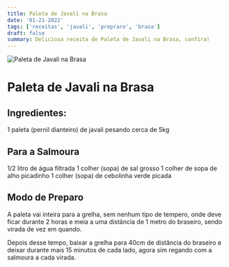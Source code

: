 ```yaml
---
title: Paleta de Javali na Brasa
date: '01-21-2022'
tags: ['receitas', 'javali', 'prepraro', 'brasa']
draft: false
summary: Deliciosa receita de Paleta de Javali na Brasa, confira!
---
```


![Paleta de Javali na Brasa](/static/images/paletaJavali.jpg)

# Paleta de Javali na Brasa

## Ingredientes:

1 paleta (pernil dianteiro) de javali pesando cerca de 5kg

## Para a Salmoura

1/2 litro de água filtrada
1 colher (sopa) de sal grosso
1 colher de sopa de alho picadinho
1 colher (sopa) de cebolinha verde picada

## Modo de Preparo

A paleta vai inteira para a grelha, sem nenhum tipo de tempero, onde deve ficar
durante 2 horas e meia a uma distância de 1 metro do braseiro, sendo virada
de vez em quando.

Depois desse tempo, baixar a grelha para 40cm de distância do braseiro e deixar
durante mais 15 minutos de cada lado, agora sim regando com a salmoura a cada virada.
